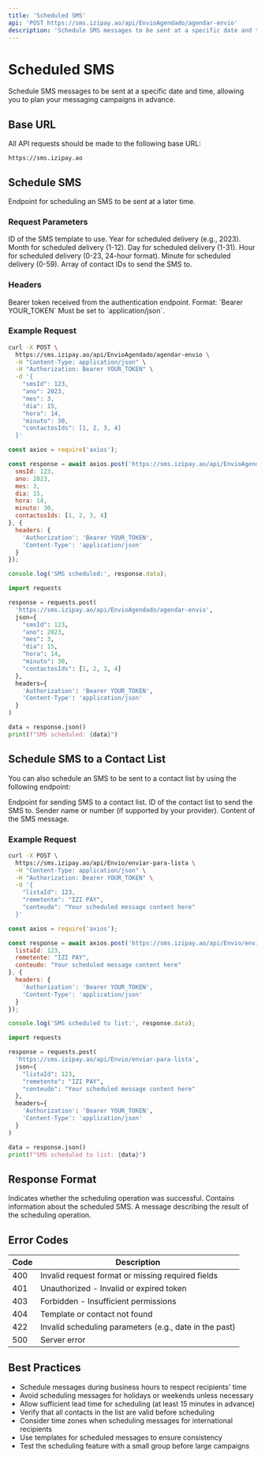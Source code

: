 ```yaml
---
title: 'Scheduled SMS'
api: 'POST https://sms.izipay.ao/api/EnvioAgendado/agendar-envio'
description: 'Schedule SMS messages to be sent at a specific date and time.'
---
```


# Scheduled SMS

Schedule SMS messages to be sent at a specific date and time, allowing you to plan your messaging campaigns in advance.

## Base URL

All API requests should be made to the following base URL:

```
https://sms.izipay.ao
```

## Schedule SMS

<ParamField path="EnvioAgendado/agendar-envio" type="string">
  Endpoint for scheduling an SMS to be sent at a later time.
</ParamField>

### Request Parameters

<ParamField body="smsId" type="integer" required>
  ID of the SMS template to use.
</ParamField>

<ParamField body="ano" type="integer" required>
  Year for scheduled delivery (e.g., 2023).
</ParamField>

<ParamField body="mes" type="integer" required>
  Month for scheduled delivery (1-12).
</ParamField>

<ParamField body="dia" type="integer" required>
  Day for scheduled delivery (1-31).
</ParamField>

<ParamField body="hora" type="integer" required>
  Hour for scheduled delivery (0-23, 24-hour format).
</ParamField>

<ParamField body="minuto" type="integer" required>
  Minute for scheduled delivery (0-59).
</ParamField>

<ParamField body="contactosIds" type="array" required>
  Array of contact IDs to send the SMS to.
</ParamField>

### Headers

<ParamField header="Authorization" type="string" required>
  Bearer token received from the authentication endpoint. Format: `Bearer YOUR_TOKEN`
</ParamField>

<ParamField header="Content-Type" type="string" required>
  Must be set to `application/json`.
</ParamField>

### Example Request

<CodeGroup>

```bash cURL
curl -X POST \
  https://sms.izipay.ao/api/EnvioAgendado/agendar-envio \
  -H "Content-Type: application/json" \
  -H "Authorization: Bearer YOUR_TOKEN" \
  -d '{
    "smsId": 123,
    "ano": 2023,
    "mes": 3,
    "dia": 15,
    "hora": 14,
    "minuto": 30,
    "contactosIds": [1, 2, 3, 4]
  }'
```

```javascript Node.js
const axios = require('axios');

const response = await axios.post('https://sms.izipay.ao/api/EnvioAgendado/agendar-envio', {
  smsId: 123,
  ano: 2023,
  mes: 3,
  dia: 15,
  hora: 14,
  minuto: 30,
  contactosIds: [1, 2, 3, 4]
}, {
  headers: {
    'Authorization': 'Bearer YOUR_TOKEN',
    'Content-Type': 'application/json'
  }
});

console.log('SMS scheduled:', response.data);
```

```python Python
import requests

response = requests.post(
  'https://sms.izipay.ao/api/EnvioAgendado/agendar-envio',
  json={
    "smsId": 123,
    "ano": 2023,
    "mes": 3,
    "dia": 15,
    "hora": 14,
    "minuto": 30,
    "contactosIds": [1, 2, 3, 4]
  },
  headers={
    'Authorization': 'Bearer YOUR_TOKEN',
    'Content-Type': 'application/json'
  }
)

data = response.json()
print(f"SMS scheduled: {data}")
```

</CodeGroup>

## Schedule SMS to a Contact List

You can also schedule an SMS to be sent to a contact list by using the following endpoint:

<ParamField path="Envio/enviar-para-lista" type="string">
  Endpoint for sending SMS to a contact list.
</ParamField>

<ParamField body="listaId" type="integer" required>
  ID of the contact list to send the SMS to.
</ParamField>

<ParamField body="remetente" type="string">
  Sender name or number (if supported by your provider).
</ParamField>

<ParamField body="conteudo" type="string" required>
  Content of the SMS message.
</ParamField>

### Example Request

<CodeGroup>

```bash cURL
curl -X POST \
  https://sms.izipay.ao/api/Envio/enviar-para-lista \
  -H "Content-Type: application/json" \
  -H "Authorization: Bearer YOUR_TOKEN" \
  -d '{
    "listaId": 123,
    "remetente": "IZI PAY",
    "conteudo": "Your scheduled message content here"
  }'
```

```javascript Node.js
const axios = require('axios');

const response = await axios.post('https://sms.izipay.ao/api/Envio/enviar-para-lista', {
  listaId: 123,
  remetente: "IZI PAY",
  conteudo: "Your scheduled message content here"
}, {
  headers: {
    'Authorization': 'Bearer YOUR_TOKEN',
    'Content-Type': 'application/json'
  }
});

console.log('SMS scheduled to list:', response.data);
```

```python Python
import requests

response = requests.post(
  'https://sms.izipay.ao/api/Envio/enviar-para-lista',
  json={
    "listaId": 123,
    "remetente": "IZI PAY",
    "conteudo": "Your scheduled message content here"
  },
  headers={
    'Authorization': 'Bearer YOUR_TOKEN',
    'Content-Type': 'application/json'
  }
)

data = response.json()
print(f"SMS scheduled to list: {data}")
```

</CodeGroup>

## Response Format

<ResponseField name="success" type="boolean">
  Indicates whether the scheduling operation was successful.
</ResponseField>

<ResponseField name="data" type="object">
  Contains information about the scheduled SMS.
</ResponseField>

<ResponseField name="message" type="string">
  A message describing the result of the scheduling operation.
</ResponseField>

## Error Codes

| Code | Description |
|------|-------------|
| 400  | Invalid request format or missing required fields |
| 401  | Unauthorized - Invalid or expired token |
| 403  | Forbidden - Insufficient permissions |
| 404  | Template or contact not found |
| 422  | Invalid scheduling parameters (e.g., date in the past) |
| 500  | Server error |

## Best Practices

- Schedule messages during business hours to respect recipients' time
- Avoid scheduling messages for holidays or weekends unless necessary
- Allow sufficient lead time for scheduling (at least 15 minutes in advance)
- Verify that all contacts in the list are valid before scheduling
- Consider time zones when scheduling messages for international recipients
- Use templates for scheduled messages to ensure consistency
- Test the scheduling feature with a small group before large campaigns 